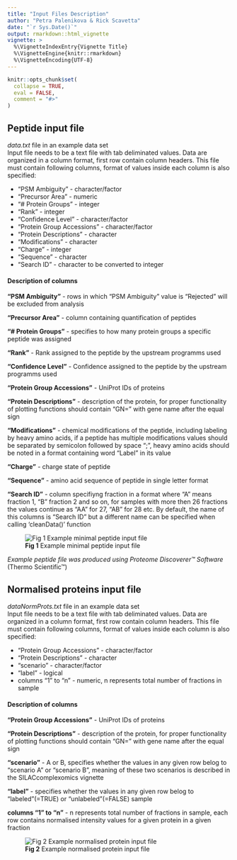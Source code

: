 ```yaml
---
title: "Input Files Description"
author: "Petra Palenikova & Rick Scavetta"
date: "`r Sys.Date()`"
output: rmarkdown::html_vignette
vignette: >
  %\VignetteIndexEntry{Vignette Title}
  %\VignetteEngine{knitr::rmarkdown}
  %\VignetteEncoding{UTF-8}
---
```


```r
knitr::opts_chunk$set(
  collapse = TRUE,
  eval = FALSE,
  comment = "#>"
)
```

## Peptide input file
*data.txt* file in an example data set  
Input file needs to be a text file with tab deliminated values. Data are organized in a column format, first row contain column headers. 
This file must contain following columns, format of values inside each column is also specified:   

* "PSM Ambiguity" - character/factor
* "Precursor Area" - numeric
* "# Protein Groups" - integer
* "Rank" - integer
* "Confidence Level" - character/factor
* "Protein Group Accessions" -  character/factor
* "Protein Descriptions" - character
* "Modifications" - character
* "Charge" - integer
* "Sequence" - character
* "Search ID" - character to be converted to integer

#### Description of columns

**"PSM Ambiguity"** - rows in which "PSM Ambiguity" value is "Rejected" will be excluded from analysis

**"Precursor Area"** - column containing quantification of peptides 

**"# Protein Groups"** - specifies to how many protein groups a specific peptide was assigned

**"Rank"** - Rank assigned to the peptide by the upstream programms used

**"Confidence Level"** - Confidence assigned to the peptide by the upstream programms used

**"Protein Group Accessions"** - UniProt IDs of proteins

**"Protein Descriptions"** - description of the protein, for proper functionality of plotting functions should contain "GN=" with gene name after the equal sign

**"Modifications"** - chemical modifications of the peptide, including labeling by heavy amino acids, if a peptide has multiple modifications values should be separated by semicolon followed by space "; ", heavy amino acids should be noted in a format containing word "Label" in its value

**"Charge"** - charge state of peptide

**"Sequence"** - amino acid sequence of peptide in single letter format

**"Search ID"** - column specifiyng fraction in a format where "A" means fraction 1, "B" fraction 2 and so on, for samples with more then 26 fractions the values continue as "AA" for 27, "AB" for 28 etc. By default, the name of this columns is "Search ID" but a different name can be specified when calling 'cleanData()' function

![**Fig 1** Example minimal peptide input file](peptideInputFile.png)  

*Example peptide file was produced using Proteome Discoverer™ Software* (Thermo Scientific™)

## Normalised proteins input file
*dataNormProts.txt* file in an example data set  
Input file needs to be a text file with tab deliminated values. Data are organized in a column format, first row contain column headers. 
This file must contain following columns, format of values inside each column is also specified:   

* "Protein Group Accessions" -  character/factor
* "Protein Descriptions" - character
* "scenario" - character/factor
* "label" - logical
* columns "1" to "n" - numeric, n represents total number of fractions in sample


#### Description of columns

**"Protein Group Accessions"** - UniProt IDs of proteins

**"Protein Descriptions"** - description of the protein, for proper functionality of plotting functions should contain "GN=" with gene name after the equal sign

**"scenario"** - A or B, specifies whether the values in any given row belog to "scenario A" or "scenario B", meaning of these two scenarios is described in the SILACcomplexomics vignette

**"label"** - specifies whether the values in any given row belog to "labeled"(=TRUE) or "unlabeled"(=FALSE) sample

**columns "1" to "n"** - n represents total number of fractions in sample, each row contains normalised intensity values for a given protein in a given fraction

![**Fig 2** Example normalised protein input file](normProtInput.png)

